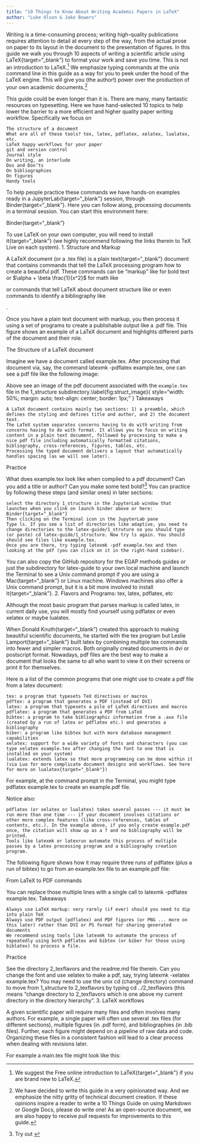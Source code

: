 ```yaml
---
title: "10 Things to Know About Writing Academic Papers in LaTeX"
author: "Luke Olson & Jake Bowers"
---
```


Writing is a time-consuming process; writing high-quality publications requires attention to detail at every step of the way, from the actual prose on paper to its layout in the document to the presentation of figures. In this guide we walk you through 10 aspects of writing a scientific article using LaTeX{target="_blank"} to format your work and save you time. This is not an introduction to LaTeX.^[We suggest the Free online introduction to LaTeX{target="_blank"} if you are brand new to LaTeX.] We emphasize typing commands at the unix command line in this guide as a way for you to peek under the hood of the LaTeX engine. This will give you (the author!) power over the production of your own academic documents.^[We have decided to write this guide in a very opinionated way. And we emphasize the nitty gritty of technical document creation. If these opinions inspire a reader to write a 10 Things Guide on using Markdown or Google Docs, please do write one! As an open-source document, we are also happy to receive pull requests for improvements to this guide.]

This guide could be even longer than it is. There are many, many fantastic resources on typesetting. Here we have hand-selected 10 topics to help lower the barrier to a more efficient and higher quality paper writing workflow. Specifically we focus on

    The structure of a document
    What are all of these tools? tex, latex, pdflatex, xelatex, lualatex, etc.
    LaTeX happy workflows for your paper
    git and version control
    Journal style
    On writing, an interlude
    Dos and Don’ts
    On bibliographies
    On figures
    Handy tools

To help people practice these commands we have hands-on examples ready in a JupyterLab{target="_blank"} session, through Binder{target="_blank"}. Here you can follow along, processing documents in a terminal session. You can start this environment here:

Binder{target="_blank"}

To use LaTeX on your own computer, you will need to install it{target="_blank"} (we highly recommend following the links therein to TeX Live on each system).
1. Structure and Markup

A LaTeX document (or a .tex file) is a plain text{target="_blank"} document that contains commands that tell the LaTeX processing program how to create a beautiful pdf. These commands can be "markup" like \textbf{this is bold} for bold text or $\alpha + \beta \frac{1}{x^2}$ for math like

or commands that tell LaTeX about document structure like \section{Introduction} or even commands to identify a bibliography like \bibliography{refs_example.bib}.

Once you have a plain text document with markup, you then process it using a set of programs to create a publishable output like a .pdf file. This figure shows an example of a LaTeX document and highlights different parts of the document and their role.

The Structure of a LaTeX document\label{fig:struct}

Imagine we have a document called example.tex. After processing that document via, say, the command latexmk -pdflatex example.tex, one can see a pdf file like the following image:
<style type="text/css"> .caption { font-size: large; font-weight: bold; } </style>

Above see an image of the pdf document associated with the <code>example.tex</code> file in the 1_structure subdirectory.\label{fig:struct_image}{ style="width: 50%; margin: auto; text-align: center; border: 1px;" }
Takeaways

    A LaTeX document contains mainly two sections: 1) a preamble, which defines the styling and defines title and author, and 2) the document text.
    The LaTeX system separates concerns having to do with writing from concerns having to do with format. It allows you to focus on writing content in a plain text document, followed by processing to make a nice pdf file including automatically formatted citations, bibliography, cross-references, figures, tables, etc.
    Processing the typed document delivers a layout that automatically handles spacing (as we will see later).

Practice

What does example.tex look like when compiled to a pdf document? Can you add a title or author? Can you make some text bold?^[Try out \title{Some Paper} and \author{Some Person} in the preamble and \maketitle right after the \begin{document} line.] You can practice by following these steps (and similar ones) in later sections:

    select the directory 1_structure in the JupyterLab window that launches when you clink on launch binder above or here: Binder{target="_blank"}
    Then clicking on the Terminal icon in the JupyterLab pane
    Type ls. If you see a list of directories like adaptive, you need to change directories to the latex-guide/1_struture so you should type (or paste) cd latex-guide/1_structure. Now try ls again. You should should see files like example.tex.
    Once you are there, try typing latexmk -pdf example.tex and then looking at the pdf (you can click on it in the right-hand sidebar).

You can also copy the GitHub repository for the EGAP methods guides or just the subdirectory for latex-guide to your own local machine and launch the Terminal to see a Unix command prompt if you are using a Mac{target="_blank"} or Linux machine. Windows machines also offer a Unix command prompt, but it is a bit more involved to install it{target="_blank"}.
2. Flavors and Programs: tex, latex, pdflatex, etc

Although the most basic program that parses markup is called latex, in current daily use, you will mostly find yourself using pdflatex or even xelatex or maybe lualatex.

When Donald Knuth{target="_blank"} created this approach to making beautiful scientific documents, he started with the tex program but Leslie Lamport{target="_blank"} built latex by combining multiple tex commands into fewer and simpler macros. Both originally created documents in dvi or postscript format. Nowadays, pdf files are the best way to make a document that looks the same to all who want to view it on their screens or print it for themselves.

Here is a list of the common programs that one might use to create a pdf file from a latex document:

    tex: a program that typesets TeX directives or macros
    pdftex: a program that generates a PDF (instead of DVI)
    latex: a program that typesets a pile of LaTeX directives and macros
    pdflatex: a program that generates a PDF from LaTeX
    bibtex: a program to take bibliographic information from a .aux file (created by a run of latex or pdflatex etc.) and generates a bibliography
    biber: a program like bibtex but with more database management capabilities
    xelatex: support for a wide variety of fonts and characters (you can type xelatex example.tex after changing the font to one that is installed on your system)
    lualatex: extends latex so that more programming can be done within it (via Lua for more complicate document designs and workflows. See here for more on lualatex{target="_blank"})

For example, at the command prompt in the Terminal, you might type pdflatex example.tex to create an example.pdf file.

Notice also:

    pdflatex (or xelatex or lualatex) takes several passes --- it must be run more than one time --- if your document involves citations or other more complex features (like cross-references, tables of contents, etc.). In the example above, if you only create example.pdf once, the citation will show up as a ? and no bibliography will be printed.
    Tools like latexmk or latexrun automate this process of multiple passes by a latex processing program and a bibliography creation program.

The following figure shows how it may require three runs of pdflatex (plus a run of bibtex) to go from an example.tex file to an example.pdf file:

From LaTeX to PDF commands \label{fig:flavors}

You can replace those multiple lines with a single call to latexmk -pdflatex example.tex.
Takeaways

    Always use LaTeX markup: very rarely (if ever) should you need to dip into plain TeX
    Always use PDF output (pdflatex) and PDF figures (or PNG ... more on this later) rather than DVI or PS format for sharing generated documents
    We recommend using tools like latexmk to automate the process of repeatedly using both pdflatex and bibtex (or biber for those using biblatex) to process a file.

Practice

See the directory 2_texflavors and the readme.md file therein. Can you change the font and use xelatex to make a pdf, say, trying latexmk -xelatex example.tex? You may need to use the unix cd (change directory) command to move from 1_structure to 2_texflavors by typing cd ../2_texflavors (this means "change directory to 2_texflavors which is one above my current directory in the directory hierarchy".
3. LaTeX workflows

A given scientific paper will require many files and often involves many authors. For example, a single paper will often use several .tex files (for different sections), multiple figures (in .pdf form), and bibliographies (in .bib files). Further, each figure might depend on a pipeline of raw data and code. Organizing these files in a consistent fashion will lead to a clear process when dealing with revisions later.

For example a main.tex file might look like this:

\documentclass{article}
\title{My Title}
\begin{document}
\maketitle
\input{abstract}
\input{intro}
\input{results}
...
\bibliography{mybib.bib}
\end{document}

But results.tex might look like this:

\section{Results}

Figure~\ref{fig:vaccine_by_pop} shows that opposition to vaccination peaks at a population of 100,000.

\begin{center}
\begin{figure}[!ht]
\includegraphics[width=.8\textwidth]{vaccine_by_pop.pdf}
\caption{Vaccination opposition by population}\label{fig:vaccine_by_pop}
\end{figure}
\end{center}

The number 100,000 and the figure vaccine_by_pop.pdf might derive from the R file called vaccine_by_pop.R. This R file relies on data that is cleaned by vaccine_data_cleaning.py. The data themselves may also require code to download, clean, and merge with other files.

So how do we organize the data, the files, and the overall workflow? There are many possibilities, but we're reminded by a slice of the Zen of Python{target="_blank"}:

    Simple is better than complex.
    Complex is better than complicated.
    Flat is better than nested.

We provide two specific examples of workflows below, first noting two aspects that will greatly improve your process. The first is to separate your data from your processing and presentation:

    Data collection or raw data (e.g. data1.csv, ..., datan.csv)
    Parsed or processed data (e.g. data_merged_filtered.db)
    Plotting data (e.g. temp_vs_time.csv)
    Plotting script (e.g. temp_vs_time.py)

The second aspect, directly related to the LaTeX, is to establish a predictable naming convention. For example, each output like a table or figure uses one script with the same name:temp_vs_time.pdf <—> temp_vs_time.py and that LaTeX labelling follow this convention \label{fig:temp_vs_time}. When editing the document, the path from figure to the associated plotting script and related data is then clear. For a high level discussion of project workflow see 10 Things to Know About Project Workflow{target="_blank"}.
On Directory Structure

Here are two examples of directory structures which have worked for us:

In this example, we use Matt West's directory structure{target="_blank"}, where the versions of the paper are kept in their own directories:

paper_topic_name_dir_name              | string used for repo, tex, and bib files
+ requirements.txt                     | number of pages,  etc
+ 1_submitted_paper
|   +-- paper_topic_name.tex
|   +-- refs_topic_name.bib
|   +-- journal_class.cls              | any files needed for the journal latex style
|   +-- figures
|   |   +-- temp_vs_time.pdf           | descriptive names for figures (not fig1.pdf, etc)
|   |   +-- error_vs_stepsize.pdf
|   |   `-- ...
|   +-- data                           | data files that generate the figures
|   |   +-- Makefile                   | Makefile that will re-generate all figures
|   |   +-- temp_vs_time.csv           | use the same name as the resulting figure
|   |   +-- plot_temp_vs_time.py       | plotting scripts, use names like plot_.py
|   |   `-- ...
|   `-- submitted_paper_topic_name.pdf | actual PDF file submitted
+ 2_reviews
|   +-- review_1.pdf                   | individual reviews
|   +-- review_2.pdf
|   `-- editor_statement.pdf           | instructions and summary from editor
+ 3_response_to_reviews
|   +-- response_topic_name.tex
|   `-- sent_response_topic_name.pdf   | actual PDF file sent to editor
` 4_revised_paper
    +-- paper_topic_name_revised.tex
    +-- refs_topic_name_revised.bib
    +-- journal_class.cls              | copy here any other files needed
    +-- figures                        | copy here all the figures again
    |   +-- temp_vs_time.pdf           | edit figures as needed
    |   +-- error_vs_stepsize.pdf
    |   `-- ...
    +-- data                           | copy all data again and edit as needed
    |   `-- ...
    `-- submitted_paper_topic_name_revised.pdf | actual PDF submitted

Reference: Matt West @ https://lagrange.mechse.illinois.edu/latex_quick_ref/

An alternative approach uses git branches for different versions, and a single Makefile for all tasks (from turning the paper into a pdf file via LaTeX, to creating figures, etc.). See also the discussion in @bowers2016future, section 3.

paper_topic_name_dir_name              | string used for repo, tex, and bib files
+ Makefile                             | file that tracks file relationships
+-- Data                               | directory for data and data cleaning, merging work
    + README.md                        | file with instructions and explanations
    + merge_data.R                     |
    + orig_data.csv                    | original data set, not to be changed
    + merge_data.csv                   |
    `-- ...                            |
+-- Analysis                           |
    + README.md                        |
    + linear_simulations.R             | file that runs simulations and saves output
    + linear_simulations.rda           | output from linear_simulations.R
    `-- ...                            |
+-- Figures                            |
    + README.md                        |
    + linear_simulations_N100.R        | file creating a figure
    + linear_simulations_N100.pdf      | the figure from linear_simulations_N100.R
    + descriptives.R                   | file creating a table
    + descriptives.tex                 | the table in LaTeX format
    `-- ...                            |
+-- Paper                              |
    + README.md                        |
    + main.tex                         | the main LaTeX file
    + abstract.tex                     | the abstract file
    `-- ...                            |
+-- References                         |
    + big.bib                          | bibliography file
    `-- ...                            |

Takeaways

    Separate data from processing from presentation.
    Create consistent labels in the LaTeX to script that generates it to the associated data.
    Commit to a workflow! Anything is better than nothing and from the Zen of Python{target="_blank"}recall that Now is better than never.

Practice

Feel free to play with the directory 3_workflows and the readme.md file therein.
4. On collaboration

Often your writing is interleaved with edits and contributions from co-authors. How do you track changes and versions in your LaTeX document?
Collaborating asychronously: git version control

We strongly recommend git version control via github{target="_blank"}, either when working along on a document or when multiple authors are involved. We do not describe git and github in-depth here, but instead offer the following high-level best practices.

What files should you track (in version control)?

    Your .tex file!
    The .bib file for your article
    Figures -> ./figures/*.pdf
    Scripts for the figures -> ./data/*.py , ./data/*.R
    Data for the figures -> ./data/*.csv
    Any item you need to reproduce your paper that you cannot generate in your paper directory

What should you not track (in version control)?

    Any data with personally identifying information or information that cannot ethically be made public.
    The pdf of the paper -> paper_randnoise.pdf
    Any typesetting output -> *.log, *.bbl, *.aux, etc
    .DS_Store or other garbage from your system

Version control is invaluable as a collaboration tool, however it does require diligence when working with co-authors on a LaTeX document. We recommend the following recipe:

    Agree with your co-authors on how you will organize the text in your documents. Specifically address expectations on
        one sentence per line (of the LaTeX document)?
        hard wrapping at say 80 characters?
        nothing, free for all (plus or minus pre-commit automatic reformatting or checking of files)?
    Commit changes often!
    Avoid merge conflicts in large edits by working in specific sections at a time or even by breaking the paper into sub-files and working a file at a timea.
    Before you commit and push, remove the intermediate files that LaTeX has created, for example using latexmk myfile.tex -C, and recompile to verify there are no errors.
    In the rare event when style files rely on a specific version, consider tracking the style file in your paper repository.

Collaborating synchronously

Fewer tools allow collaborators to edit plain text documents at the same time. We nearly always rely on asychronous collaboration, even if we have broken up a task and the whole team is working on it at the same time, even in the same room.

Overleaf{target="_blank"} is designed for this task. It compiles LaTeX and syncs with github. See also the online versions of LaTeX listed here{target="_blank"}.

There are other systems for editing plain text at the same time such as Teletype for Atom{target="_blank"}.
Takeaways

    Agree on a tracking strategy with your collaborators.
    Do not add generated files such as log files to the repository.
    Do add files (such as figures, even though generated) to make building the paper easier.
    Use git and GitHub for version control.

Practice

See the directory 4_git and the readme.md file therein.
5. Style

The overarching style of your document is often decided by the journal. With this in mind, it is best to typeset your document with the journal's style file. For example here is the style file for Political Analysis{target="_blank"}. The Society for Industrial and Applied Mathematics (SIAM) provides style files directly{target="_blank"} whereas others, e.g. are included with your TeX distribution and available in CTAN{target="_blank"}. In any case, committing and not deviating from the expected format will accelerate your time-to-publication by not slowing down the copy editing at the journal. The style files will provide macros for author formats, custom figure environments, and almost certainly the preferred style for the bibilography. In addition, most journals provide a style guide that will detail the expectations on punctuation, hyphens, commas, etc.
Takeaways

    Follow the journal style files and guides. It will save time.

Practice

See directory 5_style and readme.md for an example.
6. On Writing: An interlude…

You already know Hemingway's famous quote: "the only kind of writing is re-writing". However, you might not know about linters.
Linters?

A linter is a program that analyzes your text (sometimes in real-time, as you write it). When your misspelled words are highlighted in your email client, you are seeing the results of a linter alerting you to improve your text. Linters are also used in programming --- catching code errors before running the code, by alerting you to unmatched parentheses or missing semi-colons.

Other linters can look for issues with style. Consider the following terrible sentence:

    More research is needed to fill the gap created in extant literature in order to impact policy with very important findings.

One linter, the write-good{target="_blank"}, highlights several potential problems:

col 16 error| [write-good] "is needed" may be passive voice [E]
col 71 error| [write-good] "in order to" is wordy or unneeded [E]
col 102 error| [write-good] "very" is a weasel word and can weaken meaning [E]

Of course, linters cannot do it all. We use them because they draw attention to sentences that may need work. Ultimately they (hopefully) help focus our attention on prose: re-writing the sentence without using a passive voice, without using "impact" as a verb (!), and with a stronger justification for research than to just fill a gap in the literature.
Tips and Tricks

There are many fantastic tips and guides to improving your writing, from reading paragraphs and sentences out loud to "edit by ear" [@howardsbecker1986a] to guides specific to academic writing: @gopen1990science and @howardsbecker1986a. Here, we offer a few directions that improve your writing specifically in LaTeX:

    Linters such as alex{target="_blank"}, proselint{target="_blank"}, and write-good{target="_blank"} can be integrated into many text editors (such as vim{target="_blank"} to highlight your .tex document on-the-fly).
    In general, avoid the urge to constantly re-compile your document to view its output (figures/diagrams are a different case). Your first task is writing not reading.
    Mark open items and second pass items with % TODO, % marks a line as a comment in the .tex file. You can find all places where you have % TODO in your document using: grep TODO paper_randnoise.tex.
    Outline. Write. Revise.
    Polish and make the paper look appealing!

Takeaways

    Peer reviewed publications are critically important to science
        the quality of your presentation is important!
    Peer reviewed publications take reviewer/editor time
        the quality of your presentation is important!
    (Hopefully) Many people will read your publication
        the quality of your presentation is important!

Practice

See the directory 6_linting and the readme.md file therein.
7. LaTeX dos and don'ts

You will find that authors have their own macros, their own style in the .tex document, and their own preferences when using LaTeX. Here we offer general principles that can help improve your overall LaTeX workflow:
DO keep your LaTeX readable!

    Block indent equations

\begin{align}
  \langle u, v \rangle & = \langle f, v\rangle\\
                       & = G(v)
\end{align}

    Align tabular data

  \begin{tabular}{lrllr}
  \toprule
                 & \multicolumn{1}{c}{$n$}
                 & \multicolumn{1}{c}{$t$}
                 & \multicolumn{1}{c}{$\rho$}
                 & \multicolumn{1}{c}{$m$} \\
  \midrule
    experiment 1 & \num{    19929} & 0.32 & 0.8    & 55  \\
    experiment 2 & \num{  7729292} & 0.78 & 0.7    & 85  \\
    experiment 3 & \num{888173928} & 1.25 & 0.65   & 2   \\
  \bottomrule
  \end{tabular}

    Limit whitespace in the .tex file

DON'T overuse macros

    Macros are intended for complex arrangements with repeated use. For example, to avoid writing $\vec{H}(\text{curl},\Omega)$ to produce

    we might use a macro to create a shortcut command like $\Hcurl$:

\newcommand{\Hcurl}{\vec{H}(\text{curl},\Omega)}

    Macros are useful when notation might change.

\renewcommand{\vec}[1]{\boldsymbol #1}

    Macros are not shorthand; use them sparingly as others will find your .tex source unreadable.

DO use packages for consistent layouts

    booktabs: provides clean horizontal lines for tables (avoid vertical lines), providing \toprule and \bottomrule in the example above.
    siunitx: to format large numbers and notation, providing \num in the example above. High quality table\label{fig:tabluar}{ style="width: 50%; margin: auto; text-align: center;" }

DON'T use \begin{align} for everything, instead try specific environments built for your purpose.

    equation is your base equation environment. Use this unless you have multiple equations.
    align should be used for multiple equations that require alignment.
    split is used for a single equation that requires alignment when split.
    multline is used for a single equation where no alignment is needed.
    subequations may be used around align to retain a single equation numbering.

See example.tex in 7_dos for examples of use.
DO use consistent fonts throughout (including within figures).

    Label figures with \label{fig:easy_figure_name}

\begin{figure}[!ht]
  \centering
  \includegraphics{example.pdf}
  \captions{A caption}\label{fig:example}
\end{figure}

    Label equations with \label{eq:useful_equation_name}

\begin{equation}\label{eq:Axb}
  A x = b
\end{equation}

    Label sections with \label{sec:i_can_remember_this_section_name}.
    Label tables with \label{tab:what_a_great_table_name}.

DON'T mess with LaTeX spacing and placement

Central to TeX is an algorithm for placing and spacing figures and text so that you don't have to. Float environments (figure, table, etc) should be attached to the paragraph of their first reference (more in the next section). Avoid use of \FloatBarrier, \newpage, \vspace, \hspace, etc to muscle your own spacing.
Takeaways

    Keep your .tex document readable.
    Use macros strategically and sparingly.
    Packages can help provide more consistent formatting.

Practice

See the directory 7_dos and the readme.md file therein.
8. On citations and bibliographies

The LaTeX system allows you to (1) insert citations in your text using commands like \cite{ChOlSe_2021_lsrbm} which can turn into [7], (Chaudhry et al., 2021), [Ch21], or other citation styles within the text itself and also (2) to print out your bibliography, formatted according to your journal's guidelines, using a single command in the LaTeX document like \bibliography{mybib.bib}. Separating formatting from information saves time: hundreds of citations will be printed automatically in the correct format if desired including only the sources you cited. If you decide that you no longer need a citation, this will be removed from your bibliography automatically. Journals often provide formatting guidelines in .bst files that can be referred to in the \bibliographystyle{} command.

The program bibtex (or biber) reads .aux files created by latex programs and creates a .bbl file which is then read by the LaTeX program to format everything (above we showed the need to run pdflatex, bibtex, pdflatex, and pdflatex in order to generate citations). The Structure of a LaTeX document with BIB\label{fig:bib_struct}{ style="width: 66%; margin: auto; text-align: center;" }

To use bibtex, you need a plain text file that is a database with entries formatted in BibTeX format. For example, here is one entry in the BibTeX file for this essay:

@article{ChOlSe_2021_lsrbm,
	author  = {Chaudhry, Jehanzeb H. and Olson, Luke N. and Sentz, Peter},
	doi     = {10.1137/20M1323552},
	journal = {SIAM Journal on Scientific Computing},
	number  = {2},
	pages   = {A1081-A1107},
	title   = {A Least-Squares Finite Element Reduced Basis Method},
	url     = {https://doi.org/10.1137/20M1323552},
	volume  = {43},
	year    = {2021}
}

General workflow

    Typically you do not need to write your own .bib entry. Grab the full citation online at the citation’s journal and/or Google Scholar see instructions here for getting BibTeX formatted entries from Google Scholar{target="_blank"}.
    Clean up entry (removing abstracts or other fields). Align as desired for readability.
    Format cleanly. Use { } instead of “ “.
    { } also force capitalization: for example title = {All about {Krylov} methods}.
    Important: some journals require specific fields in certain .bib entries. This can generate warnings.

Takeaways

    Use BibTex to organize your bibliography.
    You will only need to add a BibTeX entry to your bibliography database (your .bib file) once. (And you can use tools like Zotero{target="_blank"} and BibDesk{target="_blank"} to make managing those collections of bibliographic information easier.)
    Clean bibliographic entries to reduce error and accelerate the process.

Practice

See the directory 8_citations and the readme.md file therein.
9. On Figures and Tables and Math

Figures, tables, and math break up the text of a document and convey information that can make or break the overall flow of your story. In general, if a figure or table has been created using code, your project should have a figure or table creation file like linear_simulations_N100.R which creates one figure linear_simulations_N100.pdf. This figure creation file might require as input another file with simulation results, and in turn the simulation results creator file may need data; this dependency may be described in a readme or Makefile. For example in line 1 of the Makefile below we see Data/clean_data.csv: Data/clean_data.R Data/raw_data.csv which means that the file Data/clean_data.csv depends on Data/clean_data.R and Data/raw_data.csv. And line 2 is a command used to create Data/clean_data.csv (in this case, the command is R ---file Data/clean_data.R.

1  Data/clean_data.csv: Data/clean_data.R Data/raw_data.csv
2      R ---file Data/clean_data.R
3  
4  Analysis/linear_simulations.rda: Analysis/linear_simulations.R Data/clean_data.csv
5      R --file Analysis/linear_simulations.R
6  
7  Figures/linear_simulations_N100.pdf: Figures/linear_simulations_N100.R Analysis/linear_simulations.rda
8      R --file Figures/linear_simulations_N100.R

In general figures, tables, and math should appear close to where they are discussed in the text.
Figures

Figures are central to the overall feel of your article. Here are a few general tips for working with LaTeX and figures:

    Fonts in figures should match the fonts in the float/article. Notably, using \includegraphics to scale a figure will also change the font sizes; you should attempt to generate unscaled figures.
        Options for font matching in pdf figures using R with tikzDevice{target="_blank"} and extrafont{target="_blank"}.
        Using Python and Matplotlib, you can specify your font through rcparams here{target="_blank"}.
    Let's repeat that last point: fonts in figures should match the fonts of the article.
    Insert graphics the \includegraphics[]{} command. For example, if we wanted to include a figure but scale it to 1/3 of the width of the text (the area within the left and right margins), we would use:

\includegraphics[width=0.3\textwidth]{myfig.pdf}

    You should attach a float environment after the paragraph of first reference. For example:

Figure~\ref{fig:vaccine_by_pop} shows that opposition to vaccination peaks at a population of 100,000.
%
\begin{figure}[!ht]
  \centering
  \includegraphics[width=.8\textwidth]{vaccine_by_pop.pdf}
  \caption{Vaccination opposition by population}\label{fig:vaccine_by_pop}
\end{figure}

    Generally use \begin{figure}[!ht] or \begin{table}[!ht].
        ! tex will ignore area restrictions.
        h place it “here” if it fits in the area.
        t place it at the “top” otherwise and if it fits otherwise create a new page.
    Use consistent color schemes in all figures throughout the paper.
    A reader should not have to hunt in the text to understand a figure:
        Do not introduce new notation in a figure or its caption.
        The figure caption should describe, not discuss.

Tables

    If a table contains elements (like numbers) generated from code, then it should be generated entirely from code and saved in its own file.
        In R, for example, we might use the xtable package to convert a matrix or data-frame to a LaTeX formatted table.

    Tables should rarely have vertical lines, and in fact, tables should use as few lines as possible. (See this nice short guide on tables).

Math

Math fonts should work with the main font of the article. For examples of good math and text font pairings see the LaTeX Font Catalogue{target="_blank"}.
Takeaways

    Fonts in your figures should match the fonts in your document.
    Pay attention to consistency; consistent colors, consistent labeling, etc
    Each tables and figures should have an associated script.

Practice

See the directory 9_figures and the readme.md file therein. In particular, you will consider the following "bad" figure and how to improve it in your LaTeX document.

A terrible figure\label{fig:bad_figure}{ style="width: 50%; margin: auto; text-align: center;" }
10. Helpful tools

    tikz: sharp figures and schematics in LaTeX
    tikzpdf: build/rebuild tikzpictures
        https://github.com/lukeolson/tikzpdf
    latexrun: compile and summarize warnings
    chktex: a LaTeX linter
    betterbib: automatically format/update your bib entries
        https://github.com/nschloe/betterbib
    booktabs: nice looking tables
    siunitx: nice looking numbers and units
    algorithm2e: algorithm environment
    cleveref: \cref{} referencing for all
    hyperref: hyper linkes to figures, etc
    backref: add page numbers to the bib
    microtype: [http://www.khirevich.com/latex/microtype/]{.ul}{target="_blank"}
    enumitem: full control of itemize environments

Ways to type a document using LaTeX markup

A LaTeX document is a plain text file{target="_blank"}. This means that you can use any text editor{target="_blank"} to write a LaTeX document. However, a text editor that (1) recognizes that \textbf{} is a LaTeX command or that (2) keeps track of matching braces and parentheses makes it easier to write LaTeX markup. To that end, we use neovim{target="_blank"} (sometimes with the vimr gui{target="_blank"}) with vimtex{target="_blank"} plugins but we know that there are many other approaches to typing a plain text document using LaTeX markup.
Information about this document

We wrote this document using pandoc flavored markdown{target="_blank"} and turned it from plain text into HTML via the following command at the unix command line on our OS X laptops:

pandoc latex-guide.md --to html4 --from markdown+yaml_metadata_block+autolink_bare_uris+tex_math_single_backslash+inline_code_attributes --output latex-guide.html  --self-contained --variable bs3=TRUE --standalone --section-divs --template latex-guide-template.html   --include-in-header latex-guide-header.html --number-sections --table-of-contents --toc-depth=1  --variable theme=bootstrap --mathjax --variable 'mathjax-url:https://mathjax.rstudio.com/latest/MathJax.js?config=TeX-AMS-MML_HTMLorMML' --citeproc

Alternatively, if you have access to R, you can do the following to turn this markdown document into HTML.

Rscript -e "library(rmarkdown); render('latex-guide.md')"

References